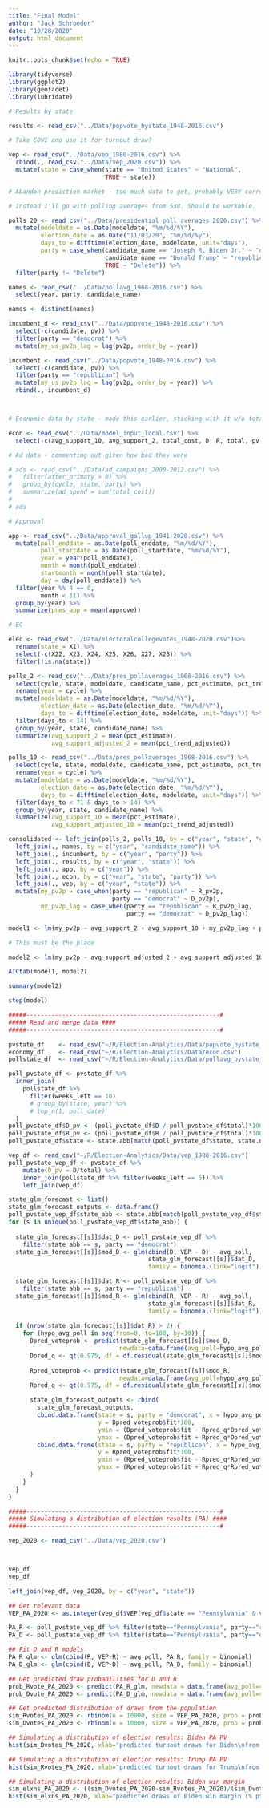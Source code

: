 ```yaml
---
title: "Final Model"
author: "Jack Schroeder"
date: "10/28/2020"
output: html_document
---
```


```r
knitr::opts_chunk$set(echo = TRUE)

library(tidyverse)
library(ggplot2)
library(geofacet)
library(lubridate)

# Results by state

results <- read_csv("../Data/popvote_bystate_1948-2016.csv")

# Take COVI and use it for turnout draw?

vep <- read_csv("../Data/vep_1980-2016.csv") %>% 
  rbind(., read_csv("../Data/vep_2020.csv")) %>% 
  mutate(state = case_when(state == "United States" ~ "National",
                           TRUE ~ state))

# Abandon prediction market - too much data to get, probably VERY correlated w/538 averages

# Instead I'll go with polling averages from 538. Should be workable.

polls_20 <- read_csv("../Data/presidential_poll_averages_2020.csv") %>% 
  mutate(modeldate = as.Date(modeldate, "%m/%d/%Y"),
         election_date = as.Date("11/03/20", "%m/%d/%y"),
         days_to = difftime(election_date, modeldate, unit="days"),
         party = case_when(candidate_name == "Joseph R. Biden Jr." ~ "democrat",
                           candidate_name == "Donald Trump" ~ "republican",
                           TRUE ~ "Delete")) %>% 
  filter(party != "Delete")

names <- read_csv("../Data/pollavg_1968-2016.csv") %>% 
  select(year, party, candidate_name)

names <- distinct(names)

incumbent_d <- read_csv("../Data/popvote_1948-2016.csv") %>% 
  select(-c(candidate, pv)) %>% 
  filter(party == "democrat") %>% 
  mutate(my_us_pv2p_lag = lag(pv2p, order_by = year))

incumbent <- read_csv("../Data/popvote_1948-2016.csv") %>% 
  select(-c(candidate, pv)) %>% 
  filter(party == "republican") %>% 
  mutate(my_us_pv2p_lag = lag(pv2p, order_by = year)) %>% 
  rbind(., incumbent_d)



# Economic data by state - made this earlier, sticking with it w/o total cost/polls

econ <- read_csv("../Data/model_input_local.csv") %>% 
  select(-c(avg_support_10, avg_support_2, total_cost, D, R, total, pv, pv2p, incumbent, incumbent_party, prev_admin, term.x, term.y, winner, swing_r, swing_d, margin_pct_nat, margin_pct_lag_nat, swing_nat, pv2p_lag, R_pv2p, D_pv2p))

# Ad data - commenting out given how bad they were 

# ads <- read_csv("../Data/ad_campaigns_2000-2012.csv") %>% 
#   filter(after_primary > 0) %>% 
#   group_by(cycle, state, party) %>% 
#   summarize(ad_spend = sum(total_cost))
# 
# ads

# Approval

app <- read_csv("../Data/approval_gallup_1941-2020.csv") %>% 
  mutate(poll_enddate = as.Date(poll_enddate, "%m/%d/%Y"),
         poll_startdate = as.Date(poll_startdate, "%m/%d/%Y"),
         year = year(poll_enddate),
         month = month(poll_enddate),
         startmonth = month(poll_startdate),
         day = day(poll_enddate)) %>% 
  filter(year %% 4 == 0,
         month < 11) %>% 
  group_by(year) %>% 
  summarize(pres_app = mean(approve))

# EC

elec <- read_csv("../Data/electoralcollegevotes_1948-2020.csv")%>% 
  rename(state = X1) %>% 
  select(-c(X22, X23, X24, X25, X26, X27, X28)) %>% 
  filter(!is.na(state))

polls_2 <- read_csv("../Data/pres_pollaverages_1968-2016.csv") %>% 
  select(cycle, state, modeldate, candidate_name, pct_estimate, pct_trend_adjusted, election_date) %>% 
  rename(year = cycle) %>% 
  mutate(modeldate = as.Date(modeldate, "%m/%d/%Y"),
         election_date = as.Date(election_date, "%m/%d/%Y"),
         days_to = difftime(election_date, modeldate, unit="days")) %>% 
  filter(days_to < 14) %>% 
  group_by(year, state, candidate_name) %>% 
  summarize(avg_support_2 = mean(pct_estimate),
            avg_support_adjusted_2 = mean(pct_trend_adjusted))

polls_10 <- read_csv("../Data/pres_pollaverages_1968-2016.csv") %>% 
  select(cycle, state, modeldate, candidate_name, pct_estimate, pct_trend_adjusted, election_date) %>% 
  rename(year = cycle) %>% 
  mutate(modeldate = as.Date(modeldate, "%m/%d/%Y"),
         election_date = as.Date(election_date, "%m/%d/%Y"),
         days_to = difftime(election_date, modeldate, unit="days")) %>% 
  filter(days_to < 71 & days_to > 14) %>% 
  group_by(year, state, candidate_name) %>% 
  summarize(avg_support_10 = mean(pct_estimate),
            avg_support_adjusted_10 = mean(pct_trend_adjusted))

consolidated <- left_join(polls_2, polls_10, by = c("year", "state", "candidate_name")) %>% 
  left_join(., names, by = c("year", "candidate_name")) %>% 
  left_join(., incumbent, by = c("year", "party")) %>% 
  left_join(., results, by = c("year", "state")) %>% 
  left_join(., app, by = c("year")) %>% 
  left_join(., econ, by = c("year", "state", "party")) %>% 
  left_join(., vep, by = c("year", "state")) %>% 
  mutate(my_pv2p = case_when(party == "republican" ~ R_pv2p,
                             party == "democrat" ~ D_pv2p),
         my_pv2p_lag = case_when(party == "republican" ~ R_pv2p_lag,
                                 party == "democrat" ~ D_pv2p_lag))

model1 <- lm(my_pv2p ~ avg_support_2 + avg_support_10 + my_pv2p_lag + pres_app + incumbent_party + GDP_growth_a + unemployment_loc_a, consolidated)

# This must be the place

model2 <- lm(my_pv2p ~ avg_support_adjusted_2 + avg_support_adjusted_10 + my_pv2p_lag + pres_app + incumbent_party + GDP_growth_a + unemployment_loc_a + RDI_growth_a + my_us_pv2p_lag, consolidated)

AICtab(model1, model2)

summary(model2)

step(model)

```

```r

#####------------------------------------------------------#
##### Read and merge data ####
#####------------------------------------------------------#

pvstate_df    <- read_csv("~/R/Election-Analytics/Data/popvote_bystate_1948-2016.csv")
economy_df    <- read_csv("~/R/Election-Analytics/Data/econ.csv")
pollstate_df  <- read_csv("~/R/Election-Analytics/Data/pollavg_bystate_1968-2016.csv")

poll_pvstate_df <- pvstate_df %>%
  inner_join(
    pollstate_df %>% 
      filter(weeks_left == 10)
      # group_by(state, year) %>%
      # top_n(1, poll_date)
  )
poll_pvstate_df$D_pv <- (poll_pvstate_df$D / poll_pvstate_df$total)*100
poll_pvstate_df$R_pv <- (poll_pvstate_df$R / poll_pvstate_df$total)*100
poll_pvstate_df$state <- state.abb[match(poll_pvstate_df$state, state.name)]

vep_df <- read_csv("~/R/Election-Analytics/Data/vep_1980-2016.csv")
poll_pvstate_vep_df <- pvstate_df %>%
    mutate(D_pv = D/total) %>%
    inner_join(pollstate_df %>% filter(weeks_left == 5)) %>%
    left_join(vep_df)

state_glm_forecast <- list()
state_glm_forecast_outputs <- data.frame()
poll_pvstate_vep_df$state_abb <- state.abb[match(poll_pvstate_vep_df$state, state.name)]
for (s in unique(poll_pvstate_vep_df$state_abb)) {
  
  state_glm_forecast[[s]]$dat_D <- poll_pvstate_vep_df %>% 
    filter(state_abb == s, party == "democrat")
  state_glm_forecast[[s]]$mod_D <- glm(cbind(D, VEP - D) ~ avg_poll, 
                                       state_glm_forecast[[s]]$dat_D,
                                       family = binomial(link="logit"))

  state_glm_forecast[[s]]$dat_R <- poll_pvstate_vep_df %>% 
    filter(state_abb == s, party == "republican")  
  state_glm_forecast[[s]]$mod_R <- glm(cbind(R, VEP - R) ~ avg_poll, 
                                       state_glm_forecast[[s]]$dat_R,
                                       family = binomial(link="logit"))
  
  if (nrow(state_glm_forecast[[s]]$dat_R) > 2) {
    for (hypo_avg_poll in seq(from=0, to=100, by=10)) {
      Dpred_voteprob <- predict(state_glm_forecast[[s]]$mod_D, 
                               newdata=data.frame(avg_poll=hypo_avg_poll), se=T, type="response")
      Dpred_q <- qt(0.975, df = df.residual(state_glm_forecast[[s]]$mod_D)) ## used in pred interval formula
        
      Rpred_voteprob <- predict(state_glm_forecast[[s]]$mod_R, 
                               newdata=data.frame(avg_poll=hypo_avg_poll), se=T, type="response")
      Rpred_q <- qt(0.975, df = df.residual(state_glm_forecast[[s]]$mod_R)) ## used in pred interval formula

      state_glm_forecast_outputs <- rbind(
        state_glm_forecast_outputs,
        cbind.data.frame(state = s, party = "democrat", x = hypo_avg_poll, 
                         y = Dpred_voteprob$fit*100, 
                         ymin = (Dpred_voteprob$fit - Rpred_q*Dpred_voteprob$se.fit)*100,
                         ymax = (Dpred_voteprob$fit + Rpred_q*Dpred_voteprob$se.fit)*100),
        cbind.data.frame(state = s, party = "republican", x = hypo_avg_poll, 
                         y = Rpred_voteprob$fit*100, 
                         ymin = (Rpred_voteprob$fit - Rpred_q*Rpred_voteprob$se.fit)*100,
                         ymax = (Rpred_voteprob$fit + Rpred_q*Rpred_voteprob$se.fit)*100)
      )
    }
  }
}

#####------------------------------------------------------#
##### Simulating a distribution of election results (PA) ####
#####------------------------------------------------------#

vep_2020 <- read_csv("../Data/vep_2020.csv")



vep_df
vep_df

left_join(vep_df, vep_2020, by = c("year", "state"))

## Get relevant data
VEP_PA_2020 <- as.integer(vep_df$VEP[vep_df$state == "Pennsylvania" & vep_df$year == 2016])

PA_R <- poll_pvstate_vep_df %>% filter(state=="Pennsylvania", party=="republican")
PA_D <- poll_pvstate_vep_df %>% filter(state=="Pennsylvania", party=="democrat")

## Fit D and R models
PA_R_glm <- glm(cbind(R, VEP-R) ~ avg_poll, PA_R, family = binomial)
PA_D_glm <- glm(cbind(D, VEP-D) ~ avg_poll, PA_D, family = binomial)

## Get predicted draw probabilities for D and R
prob_Rvote_PA_2020 <- predict(PA_R_glm, newdata = data.frame(avg_poll=48), type="response")[[1]]
prob_Dvote_PA_2020 <- predict(PA_D_glm, newdata = data.frame(avg_poll=40), type="response")[[1]]

## Get predicted distribution of draws from the population
sim_Rvotes_PA_2020 <- rbinom(n = 10000, size = VEP_PA_2020, prob = prob_Rvote_PA_2020)
sim_Dvotes_PA_2020 <- rbinom(n = 10000, size = VEP_PA_2020, prob = prob_Dvote_PA_2020)

## Simulating a distribution of election results: Biden PA PV
hist(sim_Dvotes_PA_2020, xlab="predicted turnout draws for Biden\nfrom 10,000 binomial process simulations", breaks=100)

## Simulating a distribution of election results: Trump PA PV
hist(sim_Rvotes_PA_2020, xlab="predicted turnout draws for Trump\nfrom 10,000 binomial process simulations", breaks=100)

## Simulating a distribution of election results: Biden win margin
sim_elxns_PA_2020 <- ((sim_Dvotes_PA_2020-sim_Rvotes_PA_2020)/(sim_Dvotes_PA_2020+sim_Rvotes_PA_2020))*100
hist(sim_elxns_PA_2020, xlab="predicted draws of Biden win margin (% pts)\nfrom 10,000 binomial process simulations")


```

